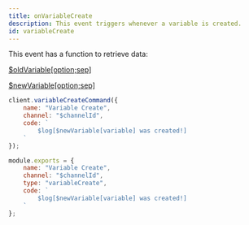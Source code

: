 ```yaml
---
title: onVariableCreate
description: This event triggers whenever a variable is created.
id: variableCreate
---
```



<Aside title="Functions">

This event has a function to retrieve data:

[$oldVariable[option;sep]](/functions/oldvariable)

[$newVariable[option;sep]](/functions/newvariable)

</Aside>

<Example>
<div slot="default">

```js
client.variableCreateCommand({
    name: "Variable Create",
    channel: "$channelId",
    code: `
        $log[$newVariable[variable] was created!]
    `
});
```

</div>
<div slot="handler">

```js
module.exports = {
    name: "Variable Create",
    channel: "$channelId",
    type: "variableCreate",
    code: `
        $log[$newVariable[variable] was created!]
    `
};
```

</div>
</Example>